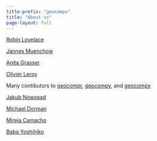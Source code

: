 ```yaml
---
title-prefix: "geocompx"
title: "About us"
page-layout: full
---
```


::: {.grid}

::: {.g-col-12 .g-col-md-6}
[Robin Lovelace](https://www.robinlovelace.net/)

[Jannes Muenchow](https://github.com/jannes-m)

[Anita Grasser](https://anitagraser.com/)

[Olivier Leroy](https://www.branchtwigleaf.com/)

Many contibutors to [geocompr](https://github.com/geocompx/geocompr/graphs/contributors), [geocompy](https://github.com/geocompx/geocompy/graphs/contributors), and [geocompx](https://github.com/geocompx/geocompx.org/graphs/contributors)
:::

::: {.g-col-12 .g-col-md-6}
[Jakub Nowosad](https://jakubnowosad.com/)<link href="https://fosstodon.org/@nowosad" rel="me" />

[Michael Dorman](https://geobgu.xyz/)

[Mireia Camacho](https://github.com/DataMirai)

[Baba Yoshihiko](https://github.com/babayoshihiko)
:::

:::
